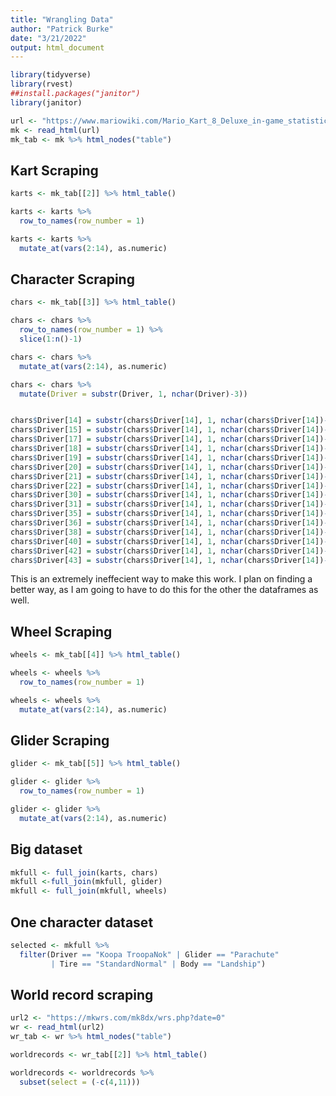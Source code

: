 ```yaml
---
title: "Wrangling Data"
author: "Patrick Burke"
date: "3/21/2022"
output: html_document
---
```


```r
library(tidyverse)
library(rvest)
##install.packages("janitor")
library(janitor)
```

```r
url <- "https://www.mariowiki.com/Mario_Kart_8_Deluxe_in-game_statistics"
mk <- read_html(url)
mk_tab <- mk %>% html_nodes("table")
```

## Kart Scraping

```r
karts <- mk_tab[[2]] %>% html_table()

karts <- karts %>%
  row_to_names(row_number = 1)

karts <- karts %>%
  mutate_at(vars(2:14), as.numeric)
```

## Character Scraping

```r
chars <- mk_tab[[3]] %>% html_table()

chars <- chars %>%
  row_to_names(row_number = 1) %>%
  slice(1:n()-1)

chars <- chars %>%
  mutate_at(vars(2:14), as.numeric)

chars <- chars %>%
  mutate(Driver = substr(Driver, 1, nchar(Driver)-3))


chars$Driver[14] = substr(chars$Driver[14], 1, nchar(chars$Driver[14])-3)
chars$Driver[15] = substr(chars$Driver[14], 1, nchar(chars$Driver[14])-3)
chars$Driver[17] = substr(chars$Driver[14], 1, nchar(chars$Driver[14])-3)
chars$Driver[18] = substr(chars$Driver[14], 1, nchar(chars$Driver[14])-3)
chars$Driver[19] = substr(chars$Driver[14], 1, nchar(chars$Driver[14])-3)
chars$Driver[20] = substr(chars$Driver[14], 1, nchar(chars$Driver[14])-3)
chars$Driver[21] = substr(chars$Driver[14], 1, nchar(chars$Driver[14])-3)
chars$Driver[22] = substr(chars$Driver[14], 1, nchar(chars$Driver[14])-3)
chars$Driver[30] = substr(chars$Driver[14], 1, nchar(chars$Driver[14])-3)
chars$Driver[31] = substr(chars$Driver[14], 1, nchar(chars$Driver[14])-3)
chars$Driver[35] = substr(chars$Driver[14], 1, nchar(chars$Driver[14])-3)
chars$Driver[36] = substr(chars$Driver[14], 1, nchar(chars$Driver[14])-3)
chars$Driver[38] = substr(chars$Driver[14], 1, nchar(chars$Driver[14])-3)
chars$Driver[40] = substr(chars$Driver[14], 1, nchar(chars$Driver[14])-3)
chars$Driver[42] = substr(chars$Driver[14], 1, nchar(chars$Driver[14])-3)
chars$Driver[43] = substr(chars$Driver[14], 1, nchar(chars$Driver[14])-3)
```
This is an extremely ineffecient way to make this work. I plan on finding a better way, as I am going to have to do this for the other the dataframes as well.


## Wheel Scraping

```r
wheels <- mk_tab[[4]] %>% html_table()

wheels <- wheels %>%
  row_to_names(row_number = 1)

wheels <- wheels %>%
  mutate_at(vars(2:14), as.numeric)
```

## Glider Scraping

```r
glider <- mk_tab[[5]] %>% html_table()

glider <- glider %>%
  row_to_names(row_number = 1)

glider <- glider %>%
  mutate_at(vars(2:14), as.numeric)

```

## Big dataset
```r
mkfull <- full_join(karts, chars)
mkfull <-full_join(mkfull, glider)
mkfull <- full_join(mkfull, wheels)
```


## One character dataset

```r
selected <- mkfull %>%
  filter(Driver == "Koopa TroopaNok" | Glider == "Parachute" 
         | Tire == "StandardNormal" | Body == "Landship")
```

## World record scraping

```r
url2 <- "https://mkwrs.com/mk8dx/wrs.php?date=0"
wr <- read_html(url2)
wr_tab <- wr %>% html_nodes("table")
```

```r
worldrecords <- wr_tab[[2]] %>% html_table()

worldrecords <- worldrecords %>%
  subset(select = (-c(4,11)))
  
```






